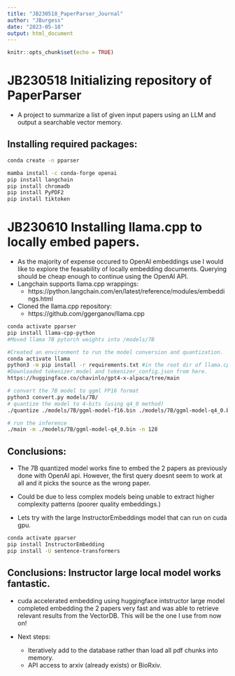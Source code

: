 ```yaml
---
title: "JB230518_PaperParser_Journal"
author: "JBurgess"
date: "2023-05-18"
output: html_document
---
```


```r
knitr::opts_chunk$set(echo = TRUE)
```

# JB230518 Initializing repository of PaperParser
* A project to summarize a list of given input papers using an LLM and output a searchable vector memory. 

## Installing required packages:
```bash
conda create -n pparser

mamba install -c conda-forge openai
pip install langchain
pip install chromadb
pip install PyPDF2
pip install tiktoken
```

# JB230610 Installing llama.cpp to locally embed papers.
* As the majority of expense occured to OpenAI embeddings use I would like to explore the feasability of locally embedding documents. Querying should be cheap enough to continue using the OpenAI API. 
* Langchain supports llama.cpp wrappings:
  + https://python.langchain.com/en/latest/reference/modules/embeddings.html
* Cloned the llama.cpp repository:
  + https://github.com/ggerganov/llama.cpp

```bash
conda activate pparser
pip install llama-cpp-python
#Moved llama 7B pytorch weights into /models/7B 

#Created an environment to run the model conversion and quantization. 
conda activate llama
python3 -m pip install -r requirements.txt #in the root dir of llama.cpp repo
#Downloaded tokenizer.model and tokenizer_config.json from here.
https://huggingface.co/chavinlo/gpt4-x-alpaca/tree/main

# convert the 7B model to ggml FP16 format
python3 convert.py models/7B/
# quantize the model to 4-bits (using q4_0 method)
./quantize ./models/7B/ggml-model-f16.bin ./models/7B/ggml-model-q4_0.bin q4_0

# run the inference
./main -m ./models/7B/ggml-model-q4_0.bin -n 128
```

## Conclusions:
* The 7B quantized model works fine to embed the 2 papers as previously done with OpenAI api. However, the first query doesnt seem to work at all and it picks the source as the wrong paper. 
* Could be due to less complex models being unable to extract higher complexity patterns (poorer quality embeddings.)

* Lets try with the large InstructorEmbeddings model that can run on cuda gpu. 
```bash
conda activate pparser
pip install InstructorEmbedding
pip install -U sentence-transformers

```

## Conclusions: Instructor large local model works fantastic. 
* cuda accelerated embedding using huggingface intstructor large model completed embedding the 2 papers very fast and was able to retrieve relevant results from the VectorDB. This will be the one I use from now on!


* Next steps:
  + Iteratively add to the database rather than load all pdf chunks into memory.
  + API access to arxiv (already exists) or BioRxiv.
  

